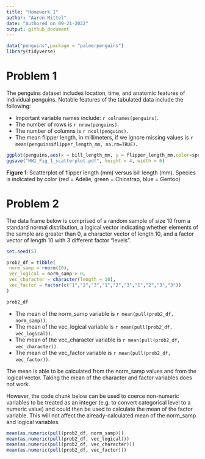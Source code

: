 ```yaml
---
title: "Homework 1"
author: "Aaron Mittel"
date: "Authored on 09-21-2022"
output: github_document
---
```


```r
data("penguins",package = "palmerpenguins")
library(tidyverse)
```

# Problem 1

The penguins dataset includes location, time, and anatomic features of individual penguins. Notable features of the tabulated data include the following:

* Important variable names include: `r colnames(penguins)`.
* The number of rows is `r nrow(penguins)`.
* The number of columns is `r ncol(penguins)`.
* The mean flipper length, in millimeters, if we ignore missing values is `r mean(penguins$flipper_length_mm, na.rm=TRUE)`.

```r
ggplot(penguins,aes(x = bill_length_mm, y = flipper_length_mm,color=species)) + geom_point()
ggsave("HW1_Fig_1_scatterplot.pdf", height = 4, width = 6)
```
**Figure 1**: Scatterplot of flipper length (mm) versus bill length (mm). Species is indicated by color (red = Adelie, green = Chinstrap, blue = Gentoo)


# Problem 2

The data frame below is comprised of a random sample of size 10 from a standard normal distribution, a logical vector indicating whether elements of the sample are greater than 0, a character vector of length 10, and a factor vector of length 10 with 3 different factor “levels”.

```r
set.seed(5)

prob2_df = tibble(
 norm_samp = rnorm(10),
 vec_logical = norm_samp > 0,
 vec_character = character(length = 10),
 vec_factor = factor(c("1","2","3","1","2","3","1","2","3","3"))
)
```

```r
prob2_df
```

* The mean of the norm_samp variable is `r mean(pull(prob2_df, norm_samp))`.
* The mean of the vec_logical variable is `r mean(pull(prob2_df, vec_logical))`.
* The mean of the vec_character variable is `r mean(pull(prob2_df, vec_character))`.
* The mean of the vec_factor variable is `r mean(pull(prob2_df, vec_factor))`.

The mean is able to be calculated from the norm_samp values and from the logical vector. Taking the mean of the character and factor variables does not work.

However, the code chunk below can be used to coerce non-numeric variables to be treated as an integer (e.g. to convert categorical level to a numeric value) and could then be used  to calculate the mean of the factor variable. This will not affect the already-calculated mean of the norm_samp and logical variables.
```r
mean(as.numeric(pull(prob2_df, norm_samp)))
mean(as.numeric(pull(prob2_df, vec_logical)))
mean(as.numeric(pull(prob2_df, vec_character)))
mean(as.numeric(pull(prob2_df, vec_factor)))
```

